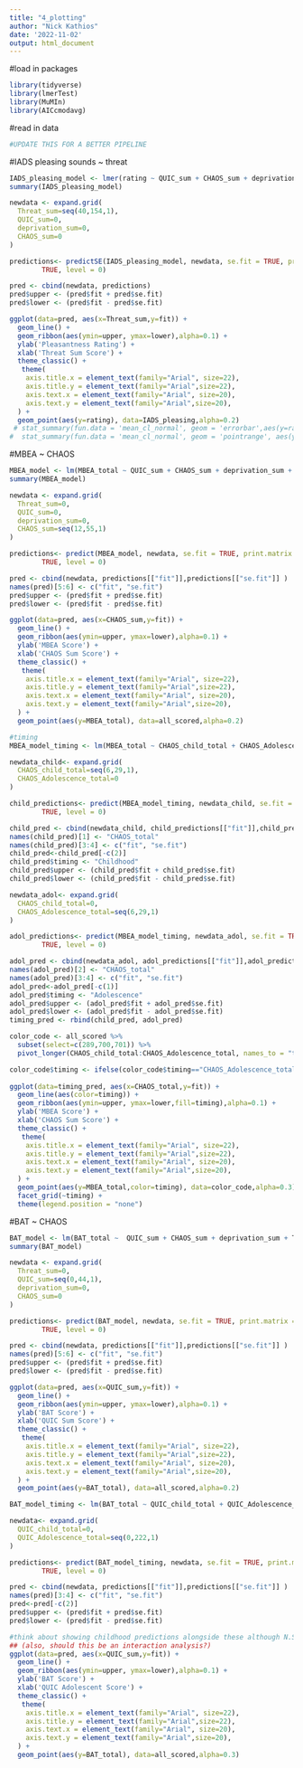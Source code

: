 ```yaml
---
title: "4_plotting"
author: "Nick Kathios"
date: '2022-11-02'
output: html_document
---
```

#load in packages
```r
library(tidyverse)
library(lmerTest)
library(MuMIn)
library(AICcmodavg)
```

#read in data
```r
#UPDATE THIS FOR A BETTER PIPELINE
```

#IADS pleasing sounds ~ threat
```r
IADS_pleasing_model <- lmer(rating ~ QUIC_sum + CHAOS_sum + deprivation_sum + Threat_sum + (1 | ID) + (1 | soundID), data=IADS_pleasing)
summary(IADS_pleasing_model)

newdata <- expand.grid(
  Threat_sum=seq(40,154,1),
  QUIC_sum=0,
  deprivation_sum=0,
  CHAOS_sum=0
)

predictions<- predictSE(IADS_pleasing_model, newdata, se.fit = TRUE, print.matrix =
        TRUE, level = 0)

pred <- cbind(newdata, predictions)
pred$upper <- (pred$fit + pred$se.fit)
pred$lower <- (pred$fit - pred$se.fit)

ggplot(data=pred, aes(x=Threat_sum,y=fit)) +
  geom_line() +
  geom_ribbon(aes(ymin=upper, ymax=lower),alpha=0.1) +
  ylab('Pleasantness Rating') +
  xlab('Threat Sum Score') +
  theme_classic() +
   theme(
    axis.title.x = element_text(family="Arial", size=22),
    axis.title.y = element_text(family="Arial",size=22),
    axis.text.x = element_text(family="Arial", size=20),
    axis.text.y = element_text(family="Arial",size=20),
  ) +
  geom_point(aes(y=rating), data=IADS_pleasing,alpha=0.2)
 # stat_summary(fun.data = 'mean_cl_normal', geom = 'errorbar',aes(y=rating), width = 0.2, data=IADS_pleasing, alpha=0.2) +
#  stat_summary(fun.data = 'mean_cl_normal', geom = 'pointrange', aes(y=rating), data=IADS_pleasing, alpha=0.2)
```

#MBEA ~ CHAOS
```r
MBEA_model <- lm(MBEA_total ~ QUIC_sum + CHAOS_sum + deprivation_sum + Threat_sum, data=all_scored)
summary(MBEA_model)

newdata <- expand.grid(
  Threat_sum=0,
  QUIC_sum=0,
  deprivation_sum=0,
  CHAOS_sum=seq(12,55,1)
)

predictions<- predict(MBEA_model, newdata, se.fit = TRUE, print.matrix =
        TRUE, level = 0)

pred <- cbind(newdata, predictions[["fit"]],predictions[["se.fit"]] )
names(pred)[5:6] <- c("fit", "se.fit")
pred$upper <- (pred$fit + pred$se.fit)
pred$lower <- (pred$fit - pred$se.fit)

ggplot(data=pred, aes(x=CHAOS_sum,y=fit)) +
  geom_line() +
  geom_ribbon(aes(ymin=upper, ymax=lower),alpha=0.1) +
  ylab('MBEA Score') +
  xlab('CHAOS Sum Score') +
  theme_classic() +
   theme(
    axis.title.x = element_text(family="Arial", size=22),
    axis.title.y = element_text(family="Arial",size=22),
    axis.text.x = element_text(family="Arial", size=20),
    axis.text.y = element_text(family="Arial",size=20),
  ) +
  geom_point(aes(y=MBEA_total), data=all_scored,alpha=0.2)

#timing
MBEA_model_timing <- lm(MBEA_total ~ CHAOS_child_total + CHAOS_Adolescence_total, data=all_scored)

newdata_child<- expand.grid(
  CHAOS_child_total=seq(6,29,1),
  CHAOS_Adolescence_total=0
)

child_predictions<- predict(MBEA_model_timing, newdata_child, se.fit = TRUE, print.matrix =
        TRUE, level = 0)

child_pred <- cbind(newdata_child, child_predictions[["fit"]],child_predictions[["se.fit"]] )
names(child_pred)[1] <- "CHAOS_total"
names(child_pred)[3:4] <- c("fit", "se.fit")
child_pred<-child_pred[-c(2)]
child_pred$timing <- "Childhood"
child_pred$upper <- (child_pred$fit + child_pred$se.fit)
child_pred$lower <- (child_pred$fit - child_pred$se.fit)

newdata_adol<- expand.grid(
  CHAOS_child_total=0,
  CHAOS_Adolescence_total=seq(6,29,1)
)

adol_predictions<- predict(MBEA_model_timing, newdata_adol, se.fit = TRUE, print.matrix =
        TRUE, level = 0)

adol_pred <- cbind(newdata_adol, adol_predictions[["fit"]],adol_predictions[["se.fit"]] )
names(adol_pred)[2] <- "CHAOS_total"
names(adol_pred)[3:4] <- c("fit", "se.fit")
adol_pred<-adol_pred[-c(1)]
adol_pred$timing <- "Adolescence"
adol_pred$upper <- (adol_pred$fit + adol_pred$se.fit)
adol_pred$lower <- (adol_pred$fit - adol_pred$se.fit)
timing_pred <- rbind(child_pred, adol_pred)

color_code <- all_scored %>%
  subset(select=c(289,700,701)) %>%
  pivot_longer(CHAOS_child_total:CHAOS_Adolescence_total, names_to = "timing", values_to = "CHAOS_total")

color_code$timing <- ifelse(color_code$timing=="CHAOS_Adolescence_total", "Adolescence", "Childhood")
  
ggplot(data=timing_pred, aes(x=CHAOS_total,y=fit)) +
  geom_line(aes(color=timing)) +
  geom_ribbon(aes(ymin=upper, ymax=lower,fill=timing),alpha=0.1) +
  ylab('MBEA Score') +
  xlab('CHAOS Sum Score') +
  theme_classic() +
   theme(
    axis.title.x = element_text(family="Arial", size=22),
    axis.title.y = element_text(family="Arial",size=22),
    axis.text.x = element_text(family="Arial", size=20),
    axis.text.y = element_text(family="Arial",size=20),
  ) +
  geom_point(aes(y=MBEA_total,color=timing), data=color_code,alpha=0.3) +
  facet_grid(~timing) +
  theme(legend.position = "none")
```

#BAT ~ CHAOS
```r
BAT_model <- lm(BAT_total ~  QUIC_sum + CHAOS_sum + deprivation_sum + Threat_sum, data=all_scored)
summary(BAT_model)

newdata <- expand.grid(
  Threat_sum=0,
  QUIC_sum=seq(0,44,1),
  deprivation_sum=0,
  CHAOS_sum=0
)

predictions<- predict(BAT_model, newdata, se.fit = TRUE, print.matrix =
        TRUE, level = 0)

pred <- cbind(newdata, predictions[["fit"]],predictions[["se.fit"]] )
names(pred)[5:6] <- c("fit", "se.fit")
pred$upper <- (pred$fit + pred$se.fit)
pred$lower <- (pred$fit - pred$se.fit)

ggplot(data=pred, aes(x=QUIC_sum,y=fit)) +
  geom_line() +
  geom_ribbon(aes(ymin=upper, ymax=lower),alpha=0.1) +
  ylab('BAT Score') +
  xlab('QUIC Sum Score') +
  theme_classic() +
   theme(
    axis.title.x = element_text(family="Arial", size=22),
    axis.title.y = element_text(family="Arial",size=22),
    axis.text.x = element_text(family="Arial", size=20),
    axis.text.y = element_text(family="Arial",size=20),
  ) +
  geom_point(aes(y=BAT_total), data=all_scored,alpha=0.2)

BAT_model_timing <- lm(BAT_total ~ QUIC_child_total + QUIC_Adolescence_total, data=all_scored)

newdata<- expand.grid(
  QUIC_child_total=0,
  QUIC_Adolescence_total=seq(0,222,1)
)

predictions<- predict(BAT_model_timing, newdata, se.fit = TRUE, print.matrix =
        TRUE, level = 0)

pred <- cbind(newdata, predictions[["fit"]],predictions[["se.fit"]] )
names(pred)[3:4] <- c("fit", "se.fit")
pred<-pred[-c(2)]
pred$upper <- (pred$fit + pred$se.fit)
pred$lower <- (pred$fit - pred$se.fit)

#think about showing childhood predictions alongside these although N.S.
## (also, should this be an interaction analysis?)
ggplot(data=pred, aes(x=QUIC_sum,y=fit)) +
  geom_line() +
  geom_ribbon(aes(ymin=upper, ymax=lower),alpha=0.1) +
  ylab('BAT Score') +
  xlab('QUIC Adolescent Score') +
  theme_classic() +
   theme(
    axis.title.x = element_text(family="Arial", size=22),
    axis.title.y = element_text(family="Arial",size=22),
    axis.text.x = element_text(family="Arial", size=20),
    axis.text.y = element_text(family="Arial",size=20),
  ) +
  geom_point(aes(y=BAT_total), data=all_scored,alpha=0.3)
```
